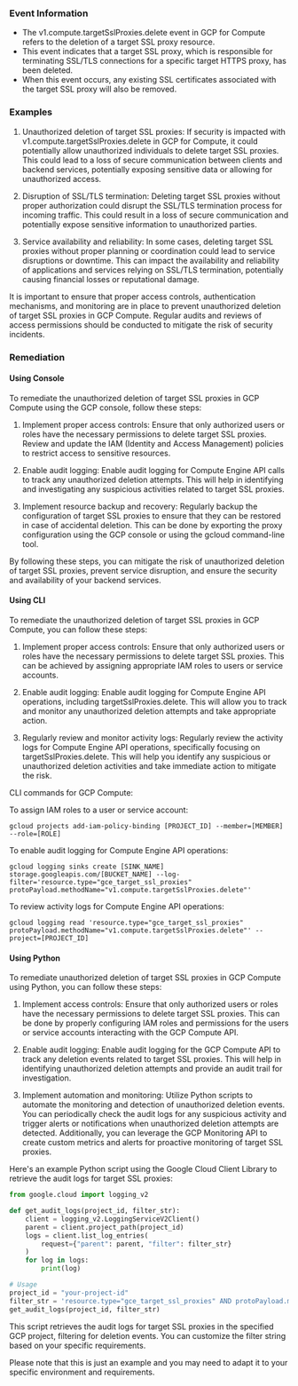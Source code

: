 
### Event Information

- The v1.compute.targetSslProxies.delete event in GCP for Compute refers to the deletion of a target SSL proxy resource.
- This event indicates that a target SSL proxy, which is responsible for terminating SSL/TLS connections for a specific target HTTPS proxy, has been deleted.
- When this event occurs, any existing SSL certificates associated with the target SSL proxy will also be removed.


### Examples

1. Unauthorized deletion of target SSL proxies: If security is impacted with v1.compute.targetSslProxies.delete in GCP for Compute, it could potentially allow unauthorized individuals to delete target SSL proxies. This could lead to a loss of secure communication between clients and backend services, potentially exposing sensitive data or allowing for unauthorized access.

2. Disruption of SSL/TLS termination: Deleting target SSL proxies without proper authorization could disrupt the SSL/TLS termination process for incoming traffic. This could result in a loss of secure communication and potentially expose sensitive information to unauthorized parties.

3. Service availability and reliability: In some cases, deleting target SSL proxies without proper planning or coordination could lead to service disruptions or downtime. This can impact the availability and reliability of applications and services relying on SSL/TLS termination, potentially causing financial losses or reputational damage.

It is important to ensure that proper access controls, authentication mechanisms, and monitoring are in place to prevent unauthorized deletion of target SSL proxies in GCP Compute. Regular audits and reviews of access permissions should be conducted to mitigate the risk of security incidents.

### Remediation

#### Using Console

To remediate the unauthorized deletion of target SSL proxies in GCP Compute using the GCP console, follow these steps:

1. Implement proper access controls: Ensure that only authorized users or roles have the necessary permissions to delete target SSL proxies. Review and update the IAM (Identity and Access Management) policies to restrict access to sensitive resources.

2. Enable audit logging: Enable audit logging for Compute Engine API calls to track any unauthorized deletion attempts. This will help in identifying and investigating any suspicious activities related to target SSL proxies.

3. Implement resource backup and recovery: Regularly backup the configuration of target SSL proxies to ensure that they can be restored in case of accidental deletion. This can be done by exporting the proxy configuration using the GCP console or using the gcloud command-line tool.

By following these steps, you can mitigate the risk of unauthorized deletion of target SSL proxies, prevent service disruption, and ensure the security and availability of your backend services.

#### Using CLI

To remediate the unauthorized deletion of target SSL proxies in GCP Compute, you can follow these steps:

1. Implement proper access controls: Ensure that only authorized users or roles have the necessary permissions to delete target SSL proxies. This can be achieved by assigning appropriate IAM roles to users or service accounts.

2. Enable audit logging: Enable audit logging for Compute Engine API operations, including targetSslProxies.delete. This will allow you to track and monitor any unauthorized deletion attempts and take appropriate action.

3. Regularly review and monitor activity logs: Regularly review the activity logs for Compute Engine API operations, specifically focusing on targetSslProxies.delete. This will help you identify any suspicious or unauthorized deletion activities and take immediate action to mitigate the risk.

CLI commands for GCP Compute:

To assign IAM roles to a user or service account:
```
gcloud projects add-iam-policy-binding [PROJECT_ID] --member=[MEMBER] --role=[ROLE]
```

To enable audit logging for Compute Engine API operations:
```
gcloud logging sinks create [SINK_NAME] storage.googleapis.com/[BUCKET_NAME] --log-filter='resource.type="gce_target_ssl_proxies" protoPayload.methodName="v1.compute.targetSslProxies.delete"'
```

To review activity logs for Compute Engine API operations:
```
gcloud logging read 'resource.type="gce_target_ssl_proxies" protoPayload.methodName="v1.compute.targetSslProxies.delete"' --project=[PROJECT_ID]
```

#### Using Python

To remediate unauthorized deletion of target SSL proxies in GCP Compute using Python, you can follow these steps:

1. Implement access controls: Ensure that only authorized users or roles have the necessary permissions to delete target SSL proxies. This can be done by properly configuring IAM roles and permissions for the users or service accounts interacting with the GCP Compute API.

2. Enable audit logging: Enable audit logging for the GCP Compute API to track any deletion events related to target SSL proxies. This will help in identifying unauthorized deletion attempts and provide an audit trail for investigation.

3. Implement automation and monitoring: Utilize Python scripts to automate the monitoring and detection of unauthorized deletion events. You can periodically check the audit logs for any suspicious activity and trigger alerts or notifications when unauthorized deletion attempts are detected. Additionally, you can leverage the GCP Monitoring API to create custom metrics and alerts for proactive monitoring of target SSL proxies.

Here's an example Python script using the Google Cloud Client Library to retrieve the audit logs for target SSL proxies:

```python
from google.cloud import logging_v2

def get_audit_logs(project_id, filter_str):
    client = logging_v2.LoggingServiceV2Client()
    parent = client.project_path(project_id)
    logs = client.list_log_entries(
        request={"parent": parent, "filter": filter_str}
    )
    for log in logs:
        print(log)

# Usage
project_id = "your-project-id"
filter_str = 'resource.type="gce_target_ssl_proxies" AND protoPayload.methodName="v1.compute.targetSslProxies.delete"'
get_audit_logs(project_id, filter_str)
```

This script retrieves the audit logs for target SSL proxies in the specified GCP project, filtering for deletion events. You can customize the filter string based on your specific requirements.

Please note that this is just an example and you may need to adapt it to your specific environment and requirements.

